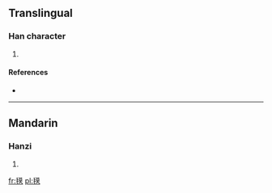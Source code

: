 ==Translingual==

===Han character===
{{Han char|rn=82|rad=毛|as=11|sn=15|four=2471<sub>3</sub>|canj=竹山廿日大 (HUTAK)}}

# {{defn|Han|sort=毛11}}

====References====
* {{Han ref|kx=0595.450|dkj=16951|dj=0987.220|hdz=32004.100|uh=6C01|ud=27649|bh=E5F5|bd=58869}}

----

==Mandarin==

===Hanzi===
{{cmn-hanzi|pin=[[mú]] ([[mu2]])|wg=mu<sup>2</sup>}}

# {{defn|lang=cmn|sort=毛11}}

[[fr:氁]]
[[pl:氁]]